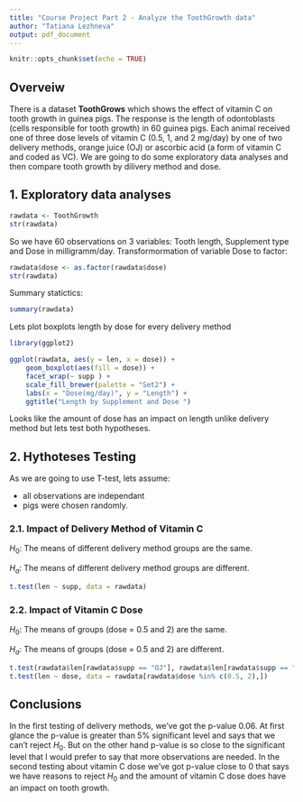 ```yaml
---
title: "Course Project Part 2 - Analyze the ToothGrowth data"
author: "Tatiana Lezhneva"
output: pdf_document
---
```


```r
knitr::opts_chunk$set(echo = TRUE)
```

## Overveiw 
There is a dataset __ToothGrows__ which shows the effect of vitamin C on tooth growth in guinea pigs. The response is the length of odontoblasts (cells responsible for tooth growth) in 60 guinea pigs. Each animal received one of three dose levels of vitamin C (0.5, 1, and 2 mg/day) by one of two delivery methods, orange juice (OJ) or ascorbic acid (a form of vitamin C and coded as VC).
We are going to do some exploratory data analyses and then compare tooth growth by dilivery method and dose.

## 1. Exploratory data analyses
```r
rawdata <- ToothGrowth
str(rawdata)
```
So we have 60 observations on 3 variables: Tooth length, Supplement type and Dose in milligramm/day.
Transformormation of variable Dose to factor:
```r
rawdata$dose <- as.factor(rawdata$dose)
str(rawdata)
```
Summary statictics:
```r
summary(rawdata)
```
Lets plot boxplots length by dose for every delivery method
```r
library(ggplot2)

ggplot(rawdata, aes(y = len, x = dose)) +
    geom_boxplot(aes(fill = dose)) +
    facet_wrap(~ supp ) +
    scale_fill_brewer(palette = "Set2") +
    labs(x = "Dose(mg/day)", y = "Length") +
    ggtitle("Length by Supplement and Dose ")
```

Looks like the amount of dose has an impact on length unlike delivery method but lets test both hypotheses.

## 2. Hythoteses Testing

As we are going to use T-test, lets assume: 

* all observations are independant
* pigs were chosen randomly.

### 2.1. Impact of Delivery Method of Vitamin C
$H_0$: The means of different delivery method groups are the same.

$H_a$: The means of different delivery method groups are different.
```r
t.test(len ~ supp, data = rawdata)
```
### 2.2. Impact of Vitamin C Dose
$H_0$: The means of groups (dose = 0.5 and 2)  are the same.

$H_a$: The means of groups (dose = 0.5 and 2) are different.
```r
t.test(rawdata$len[rawdata$supp == "OJ"], rawdata$len[rawdata$supp == "VC"])
t.test(len ~ dose, data = rawdata[rawdata$dose %in% c(0.5, 2),])
```

## Conclusions
In the first testing of delivery methods, we've got the p-value 0.06. At first glance the p-value is greater than 5% significant level and says that we can't reject $H_0$. But on the other hand p-value is so close to the significant level that I would prefer to say that more observations are needed.
In the second testing about vitamin C dose we've got p-value close to 0 that says we have reasons to reject $H_0$ and the amount of vitamin C dose does have an impact on tooth growth.  

